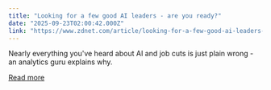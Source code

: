 ```yaml
---
title: "Looking for a few good AI leaders - are you ready?"
date: "2025-09-23T02:00:42.000Z"
link: "https://www.zdnet.com/article/looking-for-a-few-good-ai-leaders-are-you-ready/"
---
```


Nearly everything you've heard about AI and job cuts is just plain wrong - an analytics guru explains why.

[Read more](https://www.zdnet.com/article/looking-for-a-few-good-ai-leaders-are-you-ready/)
